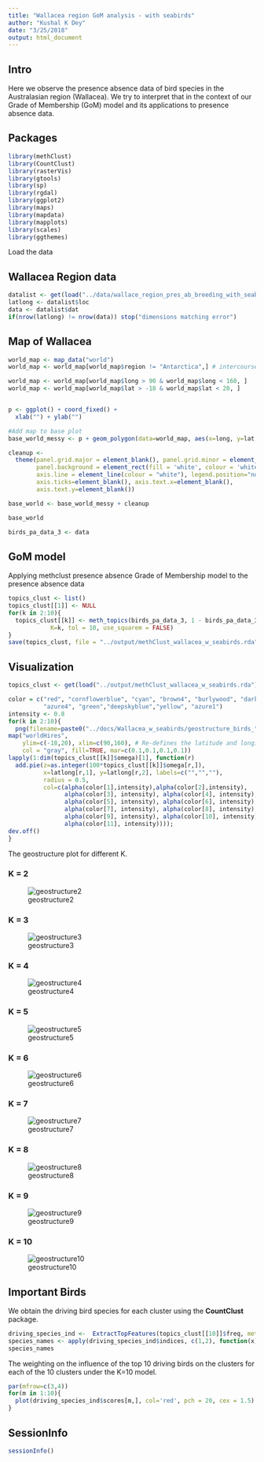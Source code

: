 ```yaml
---
title: "Wallacea region GoM analysis - with seabirds"
author: "Kushal K Dey"
date: "3/25/2018"
output: html_document
---
```


## Intro

Here we observe the presence absence data of bird species in the Australasian region (Wallacea).  We try to interpret that in the context of our Grade of Membership (GoM) model and its applications to presence absence data.

## Packages

```r
library(methClust)
library(CountClust)
library(rasterVis)
library(gtools)
library(sp)
library(rgdal)
library(ggplot2)
library(maps)
library(mapdata)
library(mapplots)
library(scales)
library(ggthemes)

```

Load the data

## Wallacea Region data

```r
datalist <- get(load("../data/wallace_region_pres_ab_breeding_with_seabirds.rda"))
latlong <- datalist$loc
data <- datalist$dat
if(nrow(latlong) != nrow(data)) stop("dimensions matching error")
```

## Map of Wallacea 

```r
world_map <- map_data("world")
world_map <- world_map[world_map$region != "Antarctica",] # intercourse antarctica

world_map <- world_map[world_map$long > 90 & world_map$long < 160, ]
world_map <- world_map[world_map$lat > -18 & world_map$lat < 20, ]


p <- ggplot() + coord_fixed() +
  xlab("") + ylab("")

#Add map to base plot
base_world_messy <- p + geom_polygon(data=world_map, aes(x=long, y=lat, group=group), colour="light green", fill="light green")

cleanup <- 
  theme(panel.grid.major = element_blank(), panel.grid.minor = element_blank(), 
        panel.background = element_rect(fill = 'white', colour = 'white'), 
        axis.line = element_line(colour = "white"), legend.position="none",
        axis.ticks=element_blank(), axis.text.x=element_blank(),
        axis.text.y=element_blank())

base_world <- base_world_messy + cleanup

base_world

```

```r
birds_pa_data_3 <- data
```

## GoM model

Applying methclust presence absence Grade of Membership model to the presence absence data

```r
topics_clust <- list()
topics_clust[[1]] <- NULL
for(k in 2:10){
  topics_clust[[k]] <- meth_topics(birds_pa_data_3, 1 - birds_pa_data_3, 
            K=k, tol = 10, use_squarem = FALSE)
}
save(topics_clust, file = "../output/methClust_wallacea_w_seabirds.rda")

```

## Visualization

```r
topics_clust <- get(load("../output/methClust_wallacea_w_seabirds.rda"))
```

```r
color = c("red", "cornflowerblue", "cyan", "brown4", "burlywood", "darkgoldenrod1",
          "azure4", "green","deepskyblue","yellow", "azure1")
intensity <- 0.8
for(k in 2:10){
  png(filename=paste0("../docs/Wallacea_w_seabirds/geostructure_birds_", k, ".png"),width = 1000, height = 800)
map("worldHires",
    ylim=c(-18,20), xlim=c(90,160), # Re-defines the latitude and longitude range
    col = "gray", fill=TRUE, mar=c(0.1,0.1,0.1,0.1))
lapply(1:dim(topics_clust[[k]]$omega)[1], function(r)
  add.pie(z=as.integer(100*topics_clust[[k]]$omega[r,]),
          x=latlong[r,1], y=latlong[r,2], labels=c("","",""),
          radius = 0.5,
          col=c(alpha(color[1],intensity),alpha(color[2],intensity),
                alpha(color[3], intensity), alpha(color[4], intensity),
                alpha(color[5], intensity), alpha(color[6], intensity),
                alpha(color[7], intensity), alpha(color[8], intensity),
                alpha(color[9], intensity), alpha(color[10], intensity),
                alpha(color[11], intensity))));
dev.off()
}

```

The geostructure plot for different K.

### K = 2

![geostructure2](Wallacea_w_seabirds//geostructure_birds_2.png)


### K = 3

![geostructure3](Wallacea_w_seabirds//geostructure_birds_3.png)


### K = 4

![geostructure4](Wallacea_w_seabirds//geostructure_birds_4.png)


### K = 5

![geostructure5](Wallacea_w_seabirds//geostructure_birds_5.png)


### K = 6

![geostructure6](Wallacea_w_seabirds//geostructure_birds_6.png)

### K = 7

![geostructure7](Wallacea_w_seabirds//geostructure_birds_7.png)

### K = 8

![geostructure8](Wallacea_w_seabirds//geostructure_birds_8.png)

### K = 9

![geostructure9](Wallacea_w_seabirds//geostructure_birds_9.png)

###  K = 10

![geostructure10](Wallacea_w_seabirds//geostructure_birds_10.png)

## Important Birds

We obtain the driving bird species for each cluster using the **CountClust** package.

```r
driving_species_ind <-  ExtractTopFeatures(topics_clust[[10]]$freq, method = "poisson", options = "min")
species_names <- apply(driving_species_ind$indices, c(1,2), function(x) return (rownames(topics_clust[[10]]$freq)[x]))
species_names
```

The weighting on the influence of the top 10 driving birds on the clusters for each of the 10 clusters under the K=10 model.

```r
par(mfrow=c(3,4))
for(m in 1:10){
  plot(driving_species_ind$scores[m,], col='red', pch = 20, cex = 1.5)
}

```

## SessionInfo

```r
sessionInfo()
```

